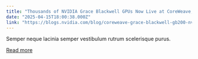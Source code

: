 ```yaml
---
title: "Thousands of NVIDIA Grace Blackwell GPUs Now Live at CoreWeave, Propelling Development for AI Pioneers"
date: "2025-04-15T18:00:38.000Z"
link: "https://blogs.nvidia.com/blog/coreweave-grace-blackwell-gb200-nvl72/"
---
```


Semper neque lacinia semper vestibulum rutrum scelerisque purus.

[Read more](https://blogs.nvidia.com/blog/coreweave-grace-blackwell-gb200-nvl72/)
